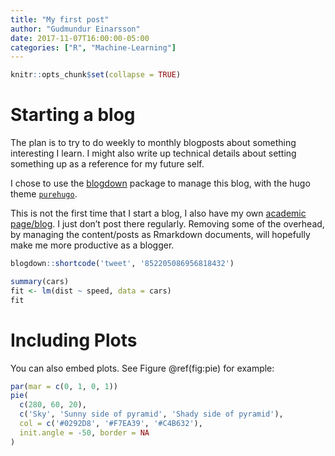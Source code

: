 ```yaml
---
title: "My first post"
author: "Gudmundur Einarsson"
date: 2017-11-07T16:00:00-05:00
categories: ["R", "Machine-Learning"]
---
```


```r
knitr::opts_chunk$set(collapse = TRUE)
```

# Starting a blog

The plan is to try to do weekly to monthly blogposts about something interesting I learn. I might also write up technical details about setting something up as a reference for my future self.

I chose to use the [blogdown]('https://bookdown.org/yihui/blogdown/') package to manage this blog, with the hugo theme [`purehugo`]('http://dplesca.github.io/purehugo/').

This is not the first time that I start a blog, I also have my own [academic page/blog]('http://www.imm.dtu.dk/~guei/'). I just don't post there regularly. Removing some of the overhead, by managing the content/posts as Rmarkdown documents, will hopefully make me more productive as a blogger.

```r
blogdown::shortcode('tweet', '852205086956818432')
```

```r
summary(cars)
fit <- lm(dist ~ speed, data = cars)
fit
```

# Including Plots

You can also embed plots. See Figure \@ref(fig:pie) for example:

```r
par(mar = c(0, 1, 0, 1))
pie(
  c(280, 60, 20),
  c('Sky', 'Sunny side of pyramid', 'Shady side of pyramid'),
  col = c('#0292D8', '#F7EA39', '#C4B632'),
  init.angle = -50, border = NA
)
```
